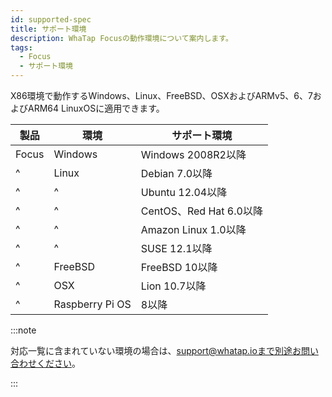 ```yaml
---
id: supported-spec
title: サポート環境
description: WhaTap Focusの動作環境について案内します。
tags:
  - Focus
  - サポート環境
---
```


X86環境で動作するWindows、Linux、FreeBSD、OSXおよびARMv5、6、7およびARM64 LinuxOSに適用できます。 

| 製品    | 環境              | サポート環境               |
| ----- | --------------- | -------------------- |
| Focus | Windows         | Windows 2008R2以降     |
| ^     | Linux           | Debian 7.0以降         |
| ^     | ^               | Ubuntu 12.04以降       |
| ^     | ^               | CentOS、Red Hat 6.0以降 |
| ^     | ^               | Amazon Linux 1.0以降   |
| ^     | ^               | SUSE 12.1以降          |
| ^     | FreeBSD         | FreeBSD 10以降         |
| ^     | OSX             | Lion 10.7以降          |
| ^     | Raspberry Pi OS | 8以降                  |

:::note

対応一覧に含まれていない環境の場合は、support@whatap.ioまで別途お問い合わせください。

:::
